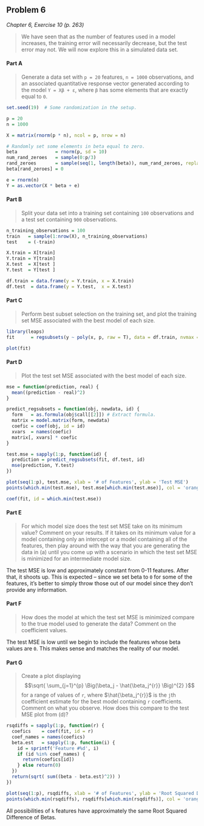 ## Problem 6 ##

*Chapter 6, Exercise 10 (p. 263)*

> We have seen that as the number of features used in a model increases, the training error will necessarily decrease, but the test error may not. We will now explore this in a simulated data set.

#### Part A ####

> Generate a data set with `p = 20` features, `n = 1000` observations, and an associated quantitative response vector generated according to the model `Y = Xβ + ε`, where `β` has some elements that are exactly equal to `0`.

```r
set.seed(19)  # Some randomization in the setup.

p = 20
n = 1000

X = matrix(rnorm(p * n), ncol = p, nrow = n)

# Randomly set some elements in beta equal to zero.
beta              = rnorm(p, sd = 10)
num_rand_zeroes   = sample(0:p/3)
rand_zeroes       = sample(seq(1, length(beta)), num_rand_zeroes, replace = F)
beta[rand_zeroes] = 0

e = rnorm(n)
Y = as.vector(X * beta + e)
```

#### Part B ####

> Split your data set into a training set containing `100` observations and a test set containing `900` observations.

```r
n_training_observations = 100
train   = sample(1:nrow(X), n_training_observations)
test    = (-train)

X.train = X[train]
Y.train = Y[train]
X.test  = X[test ]
Y.test  = Y[test ]

df.train = data.frame(y = Y.train, x = X.train)
df.test  = data.frame(y = Y.test,  x = X.test)
```

#### Part C ####

> Perform best subset selection on the training set, and plot the training set MSE associated with the best model of each size.

```r
library(leaps)
fit      = regsubsets(y ~ poly(x, p, raw = T), data = df.train, nvmax = p)

plot(fit)
```


#### Part D ####

> Plot the test set MSE associated with the best model of each size.

```r
mse = function(prediction, real) {
  mean((prediction - real)^2)   
}

predict_regsubsets = function(obj, newdata, id) { 
  form   = as.formula(obj$call[[2]]) # Extract formula.
  matrix = model.matrix(form, newdata)
  coefic = coef(obj, id = id)
  xvars  = names(coefic)
  matrix[, xvars] * coefic
}

test.mse = sapply(1:p, function(id) {
  prediction = predict_regsubsets(fit, df.test, id)
  mse(prediction, Y.test)
})

plot(seq(1:p), test.mse, xlab = '# of Features', ylab = 'Test MSE')
points(which.min(test.mse), test.mse[which.min(test.mse)], col = 'orange', cex = 2, pch = 20)

coef(fit, id = which.min(test.mse))
```


#### Part E ####

> For which model size does the test set MSE take on its minimum value? Comment on your results. If it takes on its minimum value for a model containing only an intercept or a model containing all of the features, then play around with the way that you are generating the data in (a) until you come up with a scenario in which the test set MSE is minimized for an intermediate model size.

The test MSE is low and approximately constant from 0-11 features. After that, it shoots up. This is expected -- since we set beta to `0` for some of the features, it's better to simply throw those out of our model since they don't provide any information.


#### Part F ####

> How does the model at which the test set MSE is minimized compare to the true model used to generate the data? Comment on the coefficient values.

The test MSE is low until we begin to include the features whose beta values are `0`. This makes sense and matches the reality of our model.

#### Part G ####

> Create a plot displaying $$\sqrt{ \sum_{j=1}^{p} \Big(\beta_j - \hat{\beta_j^{r}} \Big)^{2} }$$ for a range of values of `r`, where $\hat{\beta_j^{r}}$ is the `j`th coefficient estimate for the best model containing `r` coefficients. Comment on what you observe. How does this compare to the test MSE plot from (d)?

```r
rsqdiffs = sapply(1:p, function(r) {
  coefics    = coef(fit, id = r)
  coef_names = names(coefics)
  beta.est   = sapply(1:p, function(i) {
    id = sprintf('Feature #%d', i)
    if (id %in% coef_names) {
      return(coefics[id])
    } else return(0)
  })
  return(sqrt( sum((beta - beta.est)^2)) )
})

plot(seq(1:p), rsqdiffs, xlab = '# of Features', ylab = 'Root Squared Difference of Betas')
points(which.min(rsqdiffs), rsqdiffs[which.min(rsqdiffs)], col = 'orange', cex = 2, pch = p)
```

All possibilities of `k` features have approximately the same Root Squared Difference of Betas.
